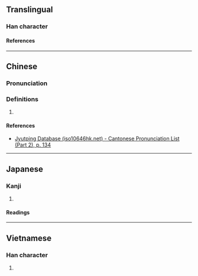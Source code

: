 {{character info}}
==Translingual==

===Han character===
{{Han char|rn=75|rad=木|as=21|sn=25|four=44927|canj=DTAW|ids=⿰木蘭}}

====References====
{{Han ref|kx=0564.130|dkj=15967|dj=0953.170|hdz=21326.030|uh=6B17}}

----

==Chinese==
{{zh-forms|s=𬅉}}

===Pronunciation===
{{zh-pron
|m=lán
|c=laan4
|cat=
}}

===Definitions===
{{zh-hanzi}}

# {{rfdef|zh}}

====References====
* [http://www.iso10646hk.net/jp/document/download.jsp Jyutping Database (iso10646hk.net) - Cantonese Pronunciation List (Part 2), p. 134]

----

==Japanese==

===Kanji===
{{ja-kanji|grade=|rs=木21}}

# {{rfdef|ja|sort=木21}}

====Readings====
{{ja-readings
|on=らん
|kun=てすり
}}

----

==Vietnamese==

===Han character===
{{vi-readings|rs=木21|reading=lườn}}

# {{rfdef|vi|sort=木21}}